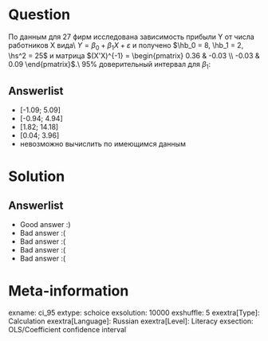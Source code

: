 Question
========
По данным для 27 фирм исследована зависимость прибыли Y от числа работников X вида\\
$Y = \beta_0 + \beta_1 X + \varepsilon$
и получено $\hb_0 = 8, \hb_1 = 2, \hs^2 = 25$ и матрица $(X'X)^{-1} = \begin{pmatrix}
0.36 & -0.03 \\
-0.03 & 0.09
\end{pmatrix}$.\\ 95\% доверительный интервал для $\beta_1$:



Answerlist
----------
*  [-1.09; 5.09]
*  [-0.94; 4.94]
*  [1.82; 14.18]
*  [0.04; 3.96]
*  невозможно вычислить по имеющимся данным

Solution
========

Answerlist
----------
*  Good answer :)
*  Bad answer :(
*  Bad answer :(
*  Bad answer :(
*  Bad answer :(

Meta-information
================
exname: ci_95
extype: schoice
exsolution: 10000
exshuffle: 5
exextra[Type]: Calculation
exextra[Language]: Russian
exextra[Level]: Literacy
exsection: OLS/Coefficient confidence interval
